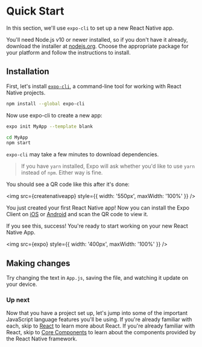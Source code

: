
# Quick Start

<Author name="@jimmyliu" url="https://twitter.com/jimmyliu" />

In this section, we'll use `expo-cli` to set up a new React Native app.

You'll need Node.js v10 or newer installed, so if you don't have it already, download the installer at [nodejs.org](https://nodejs.org/en/download/). Choose the appropriate package for your platform and follow the instructions to install.

## Installation

First, let's install [`expo-cli`](https://docs.expo.io/versions/latest/workflow/expo-cli/), a command-line tool for working with React Native projects.

```bash
npm install --global expo-cli
```

Now use expo-cli to create a new app:

```bash
expo init MyApp --template blank

cd MyApp
npm start
```

`expo-cli` may take a few minutes to download dependencies.

> If you have `yarn` installed, Expo will ask whether you'd like to use `yarn` instead of `npm`. Either way is fine.

You should see a QR code like this after it's done:

<img src={createnativeapp} style={{ width: '550px', maxWidth: '100%' }} />

You just created your first React Native app! Now you can install the Expo Client on [iOS](https://itunes.apple.com/us/app/expo-client/id982107779?mt=8) or [Android](https://play.google.com/store/apps/details?id=host.exp.exponent&hl=en) and scan the QR code to view it.

If you see this, success! You're ready to start working on your new React Native App.

<img src={expo} style={{ width: '400px', maxWidth: '100%' }} />

## Making changes

Try changing the text in `App.js`, saving the file, and watching it update on your device.

### Up next

Now that you have a project set up, let's jump into some of the important JavaScript language features you'll be using. If you're already familiar with each, skip to [React](react) to learn more about React. If you're already familiar with React, skip to [Core Components](core_components) to learn about the components provided by the React Native framework.
